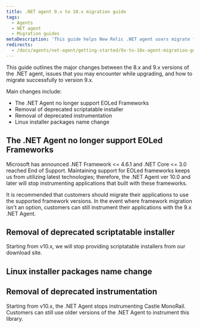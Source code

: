 ```yaml
---
title: .NET agent 9.x to 10.x migration guide
tags:
  - Agents
  - NET agent
  - Migration guides
metaDescription: 'This guide helps New Relic .NET agent users migrate from 9.x versions to 10.x'
redirects:
  - /docs/agents/net-agent/getting-started/9x-to-10x-agent-migration-guide
---
```


This guide outlines the major changes between the 8.x and 9.x versions of the .NET agent, issues that you may encounter while upgrading, and how to migrate successfully to version 9.x.

Main changes include:

* The .NET Agent no longer support EOLed Frameworks
* Removal of deprecated scriptatable installer 
* Removal of deprecated instrumentation
* Linux installer packages name change

## The .NET Agent no longer support EOLed Frameworks

Microsoft has announced .NET Framework <= 4.6.1 and .NET Core <= 3.0 reached End of Support. Maintaining support for EOLed frameworks keeps us from utilizing latest technologies; therefore, the .NET Agent ver 10.0 and later will stop instrumenting applications that built with these frameworks.

It is recommended that customers should migrate their applications to use the supported framework versions. In the event where framework migration isn't an option, customers can still instrument their applications with the 9.x .NET Agent.

## Removal of deprecated scriptatable installer

Starting from v10.x, we will stop providing scriptatable installers from our download site.

## Linux installer packages name change


## Removal of deprecated instrumentation

Starting from v10.x, the .NET Agent stops instrumenting Castle MonoRail. Customers can still use older versions of the .NET Agent to instrument this library.




